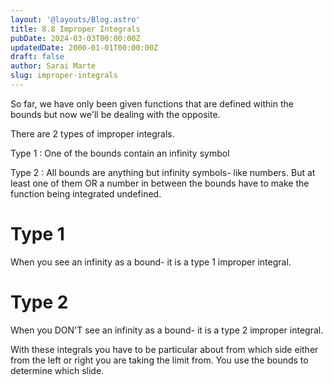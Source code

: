 ```yaml
---
layout: '@layouts/Blog.astro'
title: 8.8 Improper Integrals
pubDate: 2024-03-03T00:00:00Z 
updatedDate: 2000-01-01T00:00:00Z 
draft: false
author: Sarai Marte
slug: improper-integrals
---
```





So far, we have only been given functions that are defined within the bounds but now we'll be dealing with the opposite.

There are 2 types of improper integrals.

Type 1 : One of the bounds contain an infinity symbol

Type 2 : All bounds are anything but infinity symbols- like numbers. But at least one of them OR a number in between the bounds have to make the function being integrated undefined.

# Type 1 

<RuleBox>

<p>When you see an infinity as a bound- it is a type 1 improper integral.</p>

</RuleBox>


# Type 2


<RuleBox>

<p>When you DON'T see an infinity as a bound- it is a type 2 improper integral.</p>

<p>With these integrals you have to be particular about from which side either from the left or right you are taking the limit from. You use the bounds to determine which slide.</p>
</RuleBox>

<RuleBox>

<ImageMd img = {img1} alt = "Graph of inverse tangent.">

</ImageMd>

</RuleBox>

<ImageMd img = {img1} alt = "Graph of inverse tangent.">
</ImageMd>